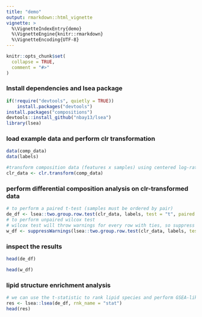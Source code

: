 ```yaml
---
title: "demo"
output: rmarkdown::html_vignette
vignette: >
  %\VignetteIndexEntry{demo}
  %\VignetteEngine{knitr::rmarkdown}
  %\VignetteEncoding{UTF-8}
---
```


```r
knitr::opts_chunk$set(
  collapse = TRUE,
  comment = "#>"
)
```
### Install dependencies and lsea package
```r
if(!require("devtools", quietly = TRUE))
    install.packages("devtools")
install.packages("compositions")
devtools::install_github("nbay13/lsea")
library(lsea)
```
### load example data and perform clr transformation
```r
data(comp_data)
data(labels)

#transform composition data (features x samples) using centered log-ratio transformation
clr_data <- clr.transform(comp_data)
```
### perform differential composition analysis on clr-transformed data
```r
# to perform a paired t-test (samples must be ordered by pair)
de_df <- lsea::two.group.row.test(clr_data, labels, test = "t", paired = TRUE)
# to perform unpaired wilcox test
# wilcox test will throw warnings for every row with ties, so suppress those warnings
w_df <- suppressWarnings(lsea::two.group.row.test(clr_data, labels, test = "w", paired = FALSE))
```
### inspect the results
```r
head(de_df)

head(w_df)
```
### lipid structure enrichment analysis
```r
# we can use the t-statistic to rank lipid species and perform GSEA-like enrichment analysis
res <- lsea::lsea(de_df, rnk_name = "stat")
head(res)
```

